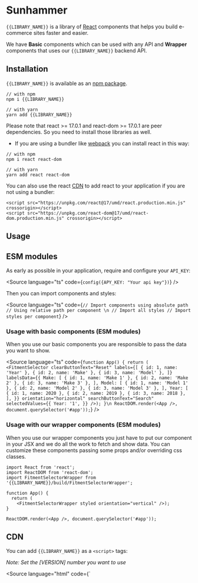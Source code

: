 
<Meta title="Welcome/Introduction" />

# Sunhammer

`{{LIBRARY_NAME}}` is a library of [React](https://reactjs.org/) components that helps you build e-commerce sites faster and easier.

We have **Basic** components which can be used with any API and **Wrapper** components that uses our `{{LIBRARY_NAME}}` backend API.

## Installation

`{{LIBRARY_NAME}}` is available as an [npm package](https://www.npmjs.com/package/{{LIBRARY_NAME}}).

```
// with npm
npm i {{LIBRARY_NAME}}

// with yarn
yarn add {{LIBRARY_NAME}}
```

Please note that react >= 17.0.1 and react-dom >= 17.0.1 are peer dependencies. So you need to install those libraries as well.

- If you are using a bundler like [webpack](https://webpack.js.org/) you can install react in this way:

```
// with npm
npm i react react-dom

// with yarn
yarn add react react-dom
```

You can also use the react [CDN](https://reactjs.org/docs/add-react-to-a-website.html#tip-minify-javascript-for-production) to add react to your application if you are not using a bundler:

```
<script src="https://unpkg.com/react@17/umd/react.production.min.js" crossorigin></script>
<script src="https://unpkg.com/react-dom@17/umd/react-dom.production.min.js" crossorigin></script>
```

## Usage

## ESM modules

As early as possible in your application, require and configure your `API_KEY`:

<Source
  language="ts"
  code={`
config({APY_KEY: "Your api key"})
`}
/>

Then you can import components and styles:

<Source
  language="ts"
  code={`
// Import components using absolute path
// Using relative path per component
\n
// Import all styles
// Import styles per component
`}
/>

### Usage with basic components (ESM modules)

When you use our basic components you are responsible to pass the data you want to show.

<Source
  language="ts"
  code={`
function App() {
  return (
    <FitmentSelector
        clearButtonText="Reset"
        labels={[
          { id: 1, name: 'Year' },
          { id: 2, name: 'Make' },
          { id: 3, name: 'Model' },
        ]}
        labelsData={{
          Make: [
            { id: 1, name: 'Make 1' },
            { id: 2, name: 'Make 2' },
            { id: 3, name: 'Make 3' },
          ],
          Model: [
            { id: 1, name: 'Model 1' },
            { id: 2, name: 'Model 2' },
            { id: 3, name: 'Model 3' },
          ],
          Year: [
            { id: 1, name: 2020 },
            { id: 2, name: 2019 },
            { id: 3, name: 2018 },
          ],
        }}
        orientation="horizontal"
        searchButtonText="Search"
        selectedValues={{
          Year: '1',
        }}
    />);
}\n
ReactDOM.render(<App />, document.querySelector('#app'));
`}
/>

### Usage with our wrapper components (ESM modules)

When you use our wrapper components you just have to put our component in your JSX and we do all the work to fetch and show data.
You can customize these components passing some props and/or overriding css classes.

```
import React from 'react';
import ReactDOM from 'react-dom';
import FitmentSelectorWrapper from '{{LIBRARY_NAME}}/build/FitmentSelectorWrapper';

function App() {
  return (
    <FitmentSelectorWrapper styled orientation="vertical" />);
}

ReactDOM.render(<App />, document.querySelector('#app'));
```

## CDN

You can add `{{LIBRARY_NAME}}` as a `<script>` tags:

_Note: Set the [VERSION] number you want to use_

<Source language="html" code={`
<!-- All components and all styles -->
<script crossorigin src="https://unpkg.com/{{LIBRARY_NAME}}@[VERSION]/build/index.umd.js" />
<link href="https://unpkg.com/{{LIBRARY_NAME}}@[VERSION]/build/index.css" rel="stylesheet" type="text/css" />
<!--  Add a specific component -->
<script crossorigin src="https://unpkg.com/{{LIBRARY_NAME}}@[VERSION]/build/[COMPONENT]/index.umd.js" />
<link href="https://unpkg.com/{{LIBRARY_NAME}}@[VERSION]/build/[COMPONENT]/index.css" rel="stylesheet" type="text/css" />
`} />

As early as possible in your application, require and configure your `API_KEY`:

<Source
  language="ts"
  code={`
window.Sunhammer.config({ API_KEY: 'YOUR_API_KEY' });
`}
/>

### Usage with basic components (UMD module)

Add a div with the id you want to use as container for your component, in this exmaple is `#fitment-selector-basic`.

<Source
  language="ts"
  code={`
const fitmentSelectorBasicContainer = document.querySelector('#fitment-selector-basic');
const FitmentSelectorBasic = window.Sunhammer.FitmentSelector;
ReactDOM.render(
  React.createElement(FitmentSelectorBasic, {
    styled: true,
    clearButtonText: 'Reset',
    labels: [
      { id: 1, name: 'Year' },
      { id: 2, name: 'Make' },
      { id: 3, name: 'Model' },
    ],
    labelsData: {
      Make: [
        { id: 1, name: 'Make 1' },
        { id: 2, name: 'Make 2' },
        { id: 3, name: 'Make 3' },
      ],
      Model: [
        { id: 1, name: 'Model 1' },
        { id: 2, name: 'Model 2' },
        { id: 3, name: 'Model 3' },
      ],
      Year: [
        { id: 1, name: 2020 },
        { id: 2, name: 2019 },
        { id: 3, name: 2018 },
      ],
    },
    orientation: 'horizontal',
    searchButtonText: 'Search',
    selectedValues: {
      Year: '1',
    },
  }),
  fitmentSelectorBasicContainer
);
`}
/>

### Usage with our wrapper components (UMD module)

Add a div with the id you want to use as container for your component, in this exmaple is `#fitment-selector`.

<Source
  language="ts"
  code={`
const fitmentSelectorContainer = document.querySelector('#fitment-selector');
const FitmentSelectorWrapper = window.Sunhammer.FitmentSelectorWrapper;
ReactDOM.render(
  React.createElement(FitmentSelectorWrapper, { styled: true }),
  fitmentSelectorContainer
);
`}
/>
